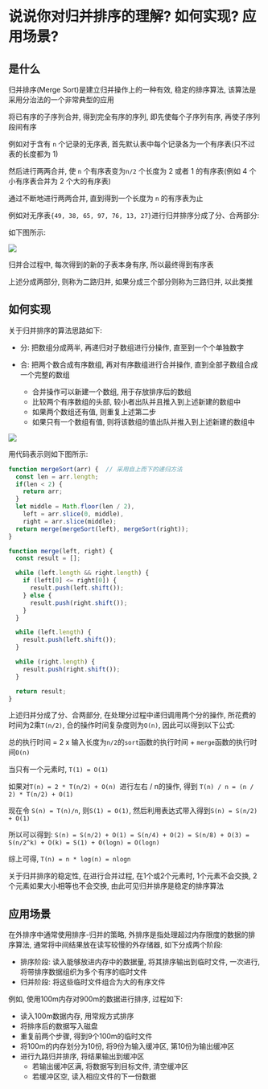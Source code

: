# 说说你对归并排序的理解? 如何实现? 应用场景? 

## 是什么

归并排序(Merge Sort)是建立归并操作上的一种有效, 稳定的排序算法, 该算法是采用分治法的一个非常典型的应用

将已有序的子序列合并, 得到完全有序的序列, 即先使每个子序列有序, 再使子序列段间有序

例如对于含有 `n` 个记录的无序表, 首先默认表中每个记录各为一个有序表(只不过表的长度都为 1)

然后进行两两合并, 使 `n` 个有序表变为`n/2`  个长度为 2 或者 1 的有序表(例如 4 个小有序表合并为 2 个大的有序表)

通过不断地进行两两合并, 直到得到一个长度为 `n` 的有序表为止

例如对无序表`{49, 38, 65, 97, 76, 13, 27}`进行归并排序分成了分、合两部分: 

如下图所示: 

![](https://static.vue-js.com/05f14b60-26ad-11ec-a752-75723a64e8f5.png)

归并合过程中, 每次得到的新的子表本身有序, 所以最终得到有序表

上述分成两部分, 则称为二路归并, 如果分成三个部分则称为三路归并, 以此类推

## 如何实现

关于归并排序的算法思路如下: 

- 分: 把数组分成两半, 再递归对子数组进行分操作, 直至到一个个单独数字

- 合: 把两个数合成有序数组, 再对有序数组进行合并操作, 直到全部子数组合成一个完整的数组
  - 合并操作可以新建一个数组, 用于存放排序后的数组
  - 比较两个有序数组的头部, 较小者出队并且推入到上述新建的数组中
  - 如果两个数组还有值, 则重复上述第二步
  - 如果只有一个数组有值, 则将该数组的值出队并推入到上述新建的数组中

![](https://www.runoob.com/wp-content/uploads/2019/03/mergeSort.gif)

用代码表示则如下图所示: 

```js showLineNumbers copy
function mergeSort(arr) {  // 采用自上而下的递归方法
  const len = arr.length;
  if(len < 2) {
    return arr;
  }
  let middle = Math.floor(len / 2),
    left = arr.slice(0, middle),
    right = arr.slice(middle);
  return merge(mergeSort(left), mergeSort(right));
}

function merge(left, right) {
  const result = [];

  while (left.length && right.length) {
    if (left[0] <= right[0]) {
      result.push(left.shift());
    } else {
      result.push(right.shift());
    }
  }

  while (left.length) {
    result.push(left.shift());
  }

  while (right.length) {
    result.push(right.shift());
  }

  return result;
}
```

上述归并分成了分、合两部分, 在处理分过程中递归调用两个分的操作, 所花费的时间为2乘`T(n/2)`, 合的操作时间复杂度则为`O(n)`, 因此可以得到以下公式: 

总的执行时间 = 2 x 输入长度为`n/2`的`sort`函数的执行时间 + `merge`函数的执行时间`O(n)`

当只有一个元素时, `T(1) = O(1)`

如果对`T(n) = 2 * T(n/2) + O(n) `进行左右 / n的操作, 得到 `T(n) / n = (n / 2) * T(n/2) + O(1)`

现在令 `S(n) = T(n)/n`, 则`S(1) = O(1)`, 然后利用表达式带入得到`S(n) = S(n/2) + O(1)`

所以可以得到: `S(n) = S(n/2) + O(1) = S(n/4) + O(2) = S(n/8) + O(3) = S(n/2^k) + O(k) = S(1) + O(logn) = O(logn)`

综上可得, `T(n) = n * log(n) = nlogn`

关于归并排序的稳定性, 在进行合并过程, 在1个或2个元素时, 1个元素不会交换, 2个元素如果大小相等也不会交换, 由此可见归并排序是稳定的排序算法

## 应用场景

在外排序中通常使用排序-归并的策略, 外排序是指处理超过内存限度的数据的排序算法, 通常将中间结果放在读写较慢的外存储器, 如下分成两个阶段: 

- 排序阶段: 读入能够放进内存中的数据量, 将其排序输出到临时文件, 一次进行, 将带排序数据组织为多个有序的临时文件
- 归并阶段: 将这些临时文件组合为大的有序文件

例如, 使用100m内存对900m的数据进行排序, 过程如下: 

- 读入100m数据内存, 用常规方式排序
- 将排序后的数据写入磁盘
- 重复前两个步骤, 得到9个100m的临时文件
- 将100m的内存划分为10份, 将9份为输入缓冲区, 第10份为输出缓冲区
- 进行九路归并排序, 将结果输出到缓冲区
  - 若输出缓冲区满, 将数据写到目标文件, 清空缓冲区
  - 若缓冲区空, 读入相应文件的下一份数据
